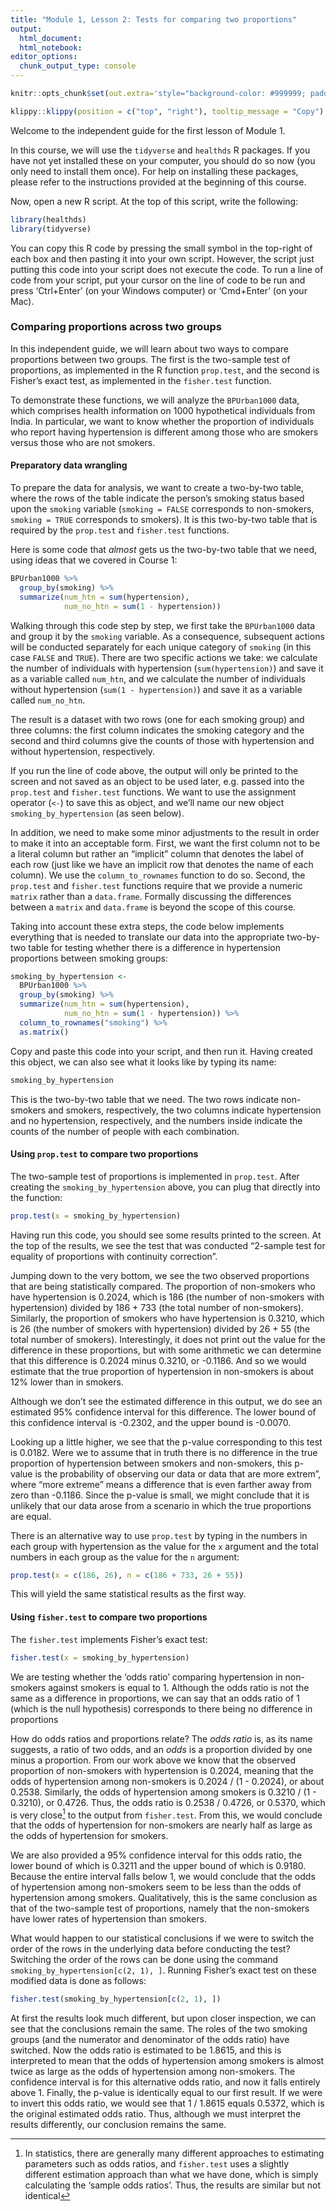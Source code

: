 ```yaml
---
title: "Module 1, Lesson 2: Tests for comparing two proportions"
output: 
  html_document:
  html_notebook:
editor_options: 
  chunk_output_type: console
---
```


```r
knitr::opts_chunk$set(out.extra='style="background-color: #999999; padding:7px; display: inline-block;"')
```


```r
klippy::klippy(position = c("top", "right"), tooltip_message = "Copy")
```

Welcome to the independent guide for the first lesson of Module 1. 

In this course, we will use the `tidyverse` and `healthds` R packages. If you
have not yet installed these on your computer, you should do so now (you only
need to install them once). For help on installing these packages, please refer
to the instructions provided at the beginning of this course.

Now, open a new R script. At the top of this script, write the following:

```r
library(healthds)
library(tidyverse)
```

You can copy this R code by pressing the small symbol in the top-right of each
box and then pasting it into your own script. However, the script just putting
this code into your script does not execute the code. To run a line of code from
your script, put your cursor on the line of code to be run and press
'Ctrl+Enter' (on your Windows computer) or 'Cmd+Enter' (on your Mac).

### Comparing proportions across two groups

In this independent guide, we will learn about two ways to compare proportions
between two groups. The first is the two-sample test of proportions, as
implemented in the R function `prop.test`, and the second is Fisher's exact
test, as implemented in the `fisher.test` function.

To demonstrate these functions, we will analyze the `BPUrban1000` data, which
comprises health information on 1000 hypothetical individuals from India. In
particular, we want to know whether the proportion of individuals who report
having hypertension is different among those who are smokers versus those who
are not smokers.


#### Preparatory data wrangling

To prepare the data for analysis, we want to create a two-by-two table, where
the rows of the table indicate the person's smoking status based upon the
`smoking` variable (`smoking = FALSE` corresponds to non-smokers, `smoking =
TRUE` corresponds to smokers). It is this two-by-two table that is required
by the `prop.test` and `fisher.test` functions. 

Here is some code that *almost* gets us the two-by-two table that we need, using
ideas that we covered in Course 1:

```r
BPUrban1000 %>%
  group_by(smoking) %>%
  summarize(num_htn = sum(hypertension),
            num_no_htn = sum(1 - hypertension))
```

Walking through this code step by step, we first take the `BPUrban1000` data and
group it by the `smoking` variable. As a consequence, subsequent actions will
be conducted separately for each unique category of `smoking` (in this case `FALSE`
and `TRUE`). There are two specific actions we take: we calculate the
number of individuals with hypertension (`sum(hypertension)`) and save it as
a variable called `num_htn`, and we calculate the number of individuals without
hypertension (`sum(1 - hypertension)`) and save it as a variable called
`num_no_htn`. 

The result is a dataset with two rows (one for each smoking
group) and three columns: the first column indicates the smoking category
and the second and third columns give the counts of those with hypertension
and without hypertension, respectively. 

If you run the line of code above, the output will only be printed to the screen
and not saved as an object to be used later, e.g. passed into the `prop.test`
and `fisher.test` functions. We want to use the assignment operator (`<-`) to
save this as object, and we'll name our new object `smoking_by_hypertension` (as
seen below).

In addition, we need to make some minor adjustments to the result in order to
make it into an acceptable form. First, we want the first column not to be a
literal column but rather an "implicit" column that denotes the label of each
row (just like we have an implicit row that denotes the name of each column). We
use the `column_to_rownames` function to do so. Second, the `prop.test` and
`fisher.test` functions require that we provide a numeric `matrix` rather than a
`data.frame`. Formally discussing the differences between a `matrix` and
`data.frame` is beyond the scope of this course.

Taking into account these extra steps, the code below implements everything that
is needed to translate our data into the appropriate two-by-two table for
testing whether there is a difference in hypertension proportions between
smoking groups:

```r
smoking_by_hypertension <- 
  BPUrban1000 %>%
  group_by(smoking) %>%
  summarize(num_htn = sum(hypertension),
            num_no_htn = sum(1 - hypertension)) %>%
  column_to_rownames("smoking") %>%
  as.matrix()
```

Copy and paste this code into your script, and then run it. Having created this
object, we can also see what it looks like by typing its name:

```r
smoking_by_hypertension
```

This is the two-by-two table that we need. The two rows indicate non-smokers
and smokers, respectively, the two columns indicate hypertension and no 
hypertension, respectively, and the numbers inside indicate the counts of the
number of people with each combination. 

#### Using `prop.test` to compare two proportions

The two-sample test of proportions is implemented in `prop.test`. After creating
the `smoking_by_hypertension` above, you can plug that directly into the
function:

```r
prop.test(x = smoking_by_hypertension)
```

Having run this code, you should see some results printed to the screen. At the
top of the results, we see the test that was conducted "2-sample test for
equality of proportions with continuity correction". 

Jumping down to the very bottom, we see the two observed proportions that are
being statistically compared. The proportion of non-smokers who have
hypertension is 0.2024, which is 186 (the number of non-smokers with
hypertension) divided by 186 + 733 (the total number of non-smokers). Similarly,
the proportion of smokers who have hypertension is 0.3210, which is 26 (the
number of smokers with hypertension) divided by 26 + 55 (the total number of
smokers). Interestingly, it does not print out the value for the difference in
these proportions, but with some arithmetic we can determine that this
difference is 0.2024 minus 0.3210, or -0.1186. And so we would estimate that the
true proportion of hypertension in non-smokers is about 12% lower than in smokers.

Although we don't see the estimated difference in this output, we do see an
estimated 95% confidence interval for this difference. The lower bound of this
confidence interval is -0.2302, and the upper bound is -0.0070.

Looking up a little higher, we see that the p-value corresponding to this test
is 0.0182. Were we to assume that in truth there is no difference in
the true proportion of hypertension between smokers and non-smokers, this p-value is
the probability of observing our data or data that are more extrem", where 
"more extreme" means  a difference that is even farther away from zero than -0.1186. Since the
p-value is small, we might conclude that it is unlikely that our data arose from
a scenario in which the true proportions are equal.

There is an alternative way to use `prop.test` by typing in the numbers in 
each group with hypertension as the value for the `x` argument and the total 
numbers in each group as the value for the `n` argument:

```r
prop.test(x = c(186, 26), n = c(186 + 733, 26 + 55))
```

This will yield the same statistical results as the first way. 


#### Using `fisher.test` to compare two proportions

The `fisher.test` implements Fisher's exact test:

```r
fisher.test(x = smoking_by_hypertension)
```

We are testing whether the 'odds ratio' comparing hypertension in non-smokers
against smokers is equal to 1. Although the odds ratio is not the same as a
difference in proportions, we can say that an odds ratio of 1 (which is
the null hypothesis) corresponds to there being no difference in proportions

How do odds ratios and proportions relate? The *odds ratio* is, as its name
suggests, a ratio of two odds, and an *odds* is a proportion divided by one
minus a proportion. From our work above we know that the observed proportion of
non-smokers with hypertension is 0.2024, meaning that the odds of hypertension
among non-smokers is 0.2024 / (1 - 0.2024), or about 0.2538. Similarly, the odds
of hypertension among smokers is 0.3210 / (1 - 0.3210), or 0.4726. Thus, the
odds ratio is 0.2538 / 0.4726, or 0.5370, which is very close^[In statistics,
there are generally many different approaches to estimating parameters such as
odds ratios, and `fisher.test` uses a slightly different estimation approach
than what we have done, which is simply calculating the 'sample odds ratios'.
Thus, the results are similar but not identical] to the output from
`fisher.test`. From this, we would conclude that the odds of hypertension for
non-smokers are nearly half as large as the odds of hypertension for smokers.

We are also provided a 95% confidence interval for this odds ratio, the lower
bound of which is 0.3211 and the upper bound of which is 0.9180. Because the
entire interval falls below 1, we would conclude that the odds of hypertension 
among non-smokers seem to be less than the odds of hypertension among smokers. 
Qualitatively, this is the same conclusion as that of the two-sample test of
proportions, namely that the non-smokers have lower rates of hypertension than
smokers. 

What would happen to our statistical conclusions if we were to switch the order 
of the rows in the underlying data before conducting the test? Switching the 
order of the rows can be done using the command `smoking_by_hypertension[c(2, 1), ]`.
Running Fisher's exact test on these modified data is done as follows:

```r
fisher.test(smoking_by_hypertension[c(2, 1), ])
```

At first the results look much different, but upon closer inspection, we can see
that the conclusions remain the same. The roles of the two smoking groups (and
the numerator and denominator of the odds ratio) have switched. Now the odds
ratio is estimated to be 1.8615, and this is interpreted to mean that the odds
of hypertension among smokers is almost twice as large as the odds of
hypertension among non-smokers. The confidence interval is for this alternative
odds ratio, and now it falls entirely above 1. Finally, the p-value is
identically equal to our first result. If we were to invert this odds ratio, we
would see that 1 / 1.8615 equals 0.5372, which is the original estimated odds
ratio. Thus, although we must interpret the results differently, our conclusion
remains the same.








